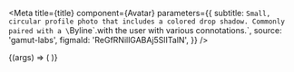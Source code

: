 
<Meta
  title={title}
  component={Avatar}
  parameters={{
    subtitle: `Small, circular profile photo that includes a colored drop shadow.
Commonly paired with a \`Byline\`.with the user with various connotations.`,
    source: 'gamut-labs',
    figmaId: 'ReGfRNillGABAj5SlITalN',
  }}
/>

<Canvas withSource="open">
  <Story name="Avatar">
    {(args) => (
      <Avatar
        alt={text('Image Alt', 'The Codey character drinking Boba tea')}
        src={text(
          'Source URL',
          'https://content.codecademy.com/courses/free/boba.svg'
        )}
      />
    )}
  </Story>
</Canvas>

<Props story="Avatar" of={Avatar} />
